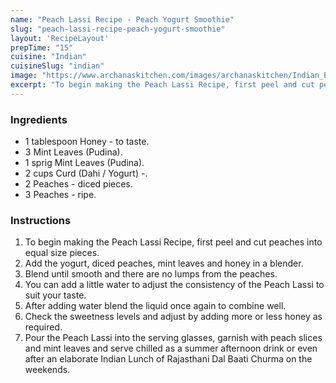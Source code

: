 ---
name: "Peach Lassi Recipe - Peach Yogurt Smoothie"
slug: "peach-lassi-recipe-peach-yogurt-smoothie"
layout: 'RecipeLayout'
prepTime: "15"
cuisine: "Indian"
cuisineSlug: "indian"
image: "https://www.archanaskitchen.com/images/archanaskitchen/Indian_Beverages/Peach_Lassi_Recipe_Peach_Yogurt_Drink-1_1600.jpg"
excerpt: "To begin making the Peach Lassi Recipe, first peel and cut peaches into equal size pieces"
---

### Ingredients

- 1 tablespoon Honey - to taste.
- 3 Mint Leaves (Pudina).
- 1 sprig Mint Leaves (Pudina).
- 2 cups Curd (Dahi / Yogurt) -.
- 2 Peaches - diced pieces.
- 3 Peaches - ripe.

### Instructions

1. To begin making the Peach Lassi Recipe, first peel and cut peaches into equal size pieces.
1. Add the yogurt, diced peaches, mint leaves and honey in a blender.
1. Blend until smooth and there are no lumps from the peaches.
1. You can add a little water to adjust the consistency of the Peach Lassi to suit your taste.
1. After adding water blend the liquid once again to combine well.
1. Check the sweetness levels and adjust by adding more or less honey as required.
1. Pour the Peach Lassi into the serving glasses, garnish with peach slices and mint leaves and serve chilled as a summer afternoon drink or even after an elaborate Indian Lunch of Rajasthani Dal Baati Churma on the weekends.
